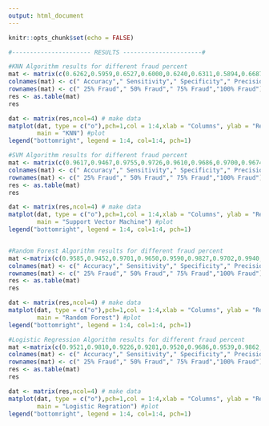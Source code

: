 ---
output: html_document
---

```{r setup, include=FALSE}
knitr::opts_chunk$set(echo = FALSE)
```

```{r}
#---------------------- RESULTS ----------------------#

#KNN Algorithm results for different fraud percent 
mat <- matrix(c(0.6262,0.5959,0.6527,0.6000,0.6240,0.6311,0.5894,0.6687,0.6159,0.6300,0.6564,0.6222,0.6879,0.6481,0.6560,0.6862,0.6349,0.7339,0.6893,0.6870),ncol=5,byrow = TRUE)
colnames(mat) <- c(" Accuracy"," Sensitivity"," Specificity"," Precision","  AUC")
rownames(mat) <- c(" 25% Fraud"," 50% Fraud"," 75% Fraud","100% Fraud")
res <- as.table(mat)
res

dat <- matrix(res,ncol=4) # make data
matplot(dat, type = c("o"),pch=1,col = 1:4,xlab = "Columns", ylab = "Result", 
        main = "KNN") #plot
legend("bottomright", legend = 1:4, col=1:4, pch=1)

#SVM Algorithm results for different fraud percent 
mat <- matrix(c(0.9617,0.9467,0.9755,0.9726,0.9610,0.9686,0.9700,0.9674,0.9636,0.9690,0.9658,0.9816,0.9523,0.9467,0.9670,0.9612,0.9713,0.9522,0.9474,0.9620),ncol=5,byrow = TRUE)
colnames(mat) <- c(" Accuracy"," Sensitivity"," Specificity"," Precision","  AUC")
rownames(mat) <- c(" 25% Fraud"," 50% Fraud"," 75% Fraud","100% Fraud")
res <- as.table(mat)
res

dat <- matrix(res,ncol=4) # make data
matplot(dat, type = c("o"),pch=1,col = 1:4,xlab = "Columns", ylab = "Result", 
        main = "Support Vector Machine") #plot
legend("bottomright", legend = 1:4, col=1:4, pch=1)


#Random Forest Algorithm results for different fraud percent
mat <-matrix(c(0.9585,0.9452,0.9701,0.9650,0.9590,0.9827,0.9702,0.9940,0.9932,0.9830,0.9755,0.9511,0.9979,0.9977,0.9770,0.9715,0.9498,0.9924,0.9914,0.9730),ncol=5,byrow = TRUE)
colnames(mat) <- c(" Accuracy"," Sensitivity"," Specificity"," Precision","  AUC")
rownames(mat) <- c(" 25% Fraud"," 50% Fraud"," 75% Fraud","100% Fraud")
res <- as.table(mat)
res

dat <- matrix(res,ncol=4) # make data
matplot(dat, type = c("o"),pch=1,col = 1:4,xlab = "Columns", ylab = "Result", 
        main = "Random Forest") #plot
legend("bottomright", legend = 1:4, col=1:4, pch=1)

#Logistic Regression Algorithm results for different fraud percent
mat <-matrix(c(0.9521,0.9810,0.9226,0.9281,0.9520,0.9686,0.9539,0.9862,0.9881,0.9700,0.9370,0.9180,0.9600,0.9651,0.9390,0.9509,0.9315,0.9740,0.9771,0.9530),ncol=5,byrow = TRUE)
colnames(mat) <- c(" Accuracy"," Sensitivity"," Specificity"," Precision","  AUC")
rownames(mat) <- c(" 25% Fraud"," 50% Fraud"," 75% Fraud","100% Fraud")
res <- as.table(mat)
res

dat <- matrix(res,ncol=4) # make data
matplot(dat, type = c("o"),pch=1,col = 1:4,xlab = "Columns", ylab = "Result", 
        main = "Logistic Regration") #plot
legend("bottomright", legend = 1:4, col=1:4, pch=1)
```